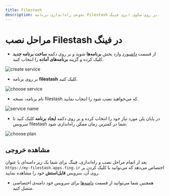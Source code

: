 ```yaml
---
title: Filestash
description: نحوه‌ی راه‌اندازی برنامه Filestash بر روی سکوی ابری فینگ.
---
```



<Platform>
  <PlatformHead title="برنامه Filestash" icon="filestash/filestash-original.png" />
</Platform>

# مراحل نصب Filestash در فینگ

- از قسمت [داشبورد](https://dashboard.fing.ir) وارد بخش **برنامه‌ها** شوید و بر روی دکمه **ساخت برنامه جدید** کلیک کرده و گزینه **برنامه‌‌های آماده** را انتخاب کنید.

![create service](/images/service-create.jpg)

- بر روی برنامه **filestash** کلیک کنید.

![choose service](/images/service-choose-filestash.jpg)

- نام برنامه، نسخه filestash که می‌خواهید نصب شود را انتخاب نمایید.

![service name](/images/service-create-filestash.jpg)

- در پایان پلن مورد نیاز خود را انتخاب کرده و بر روی دکمه **ایجاد برنامه** کلیک کنید تا سرویس filestash شما در کمترین زمان ممکن راه‌اندازی شود.

![choose plan](/images/choose-plan.jpg)

## مشاهده خروجی

بعد از اتمام مراحل نصب و راه‌اندازی، فینگ برای شما یک زیر دامنه‌‌ای‌ با عنوان `https://my-filestash.apps.fing.ir` اختصاص می‌دهد که می‌توانید با کلیک کردن بر روی آن، سرویس **فایل‌استش** خود را مشاهده نمایید.

- همچنین شما می‌توانید از قسمت [دامنه‌ها](/apps/domains) برای سرویس خود دامنه‌ی اختصاصی متصل کنید.